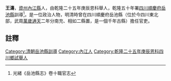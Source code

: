 {{明清人物信息框
| 姓名 =王濤
| 最高職務 = [[四川|四川]][[岳池縣|岳池縣]][[訓導|訓導]]
| 國家 = 大清
| 籍貫 = [[資州|資州]][[內江縣|內江縣]]
| 字號 =
| 出生日期 = ？年？月？日
| 逝世日期 = ？年？月？日
| 墓葬 = 
| 配偶 =  
| 親屬 = 曾祖、祖、父，母
| 出身 =舉人 
| 著作 =  
*
}}
'''王濤'''{{BD|？年||？年||}}，[[資州|資州]][[內江縣|內江縣]]人，由乾隆二十五年庚辰恩科舉人，乾隆五十年署[[四川|四川]][[順慶府|順慶府]][[岳池縣|岳池縣]]訓導<ref>光緒《岳池縣志》卷十職官志</ref>。是一位政治人物，明清時曾在四川順慶府岳池縣（位於今四川東北部，武周[[萬歲通天|萬歲通天]]二年分南充、相如二縣置，是一個千年古縣）擔任官吏。
==註釋==
{{reflist}}
{{清朝人物小作品}}
[[Category:清朝岳池縣訓導|Category:清朝岳池縣訓導]]
[[Category:內江人|Category:內江人]]
[[Category:乾隆二十五年庚辰恩科四川鄉試舉人|Category:乾隆二十五年庚辰恩科四川鄉試舉人]]